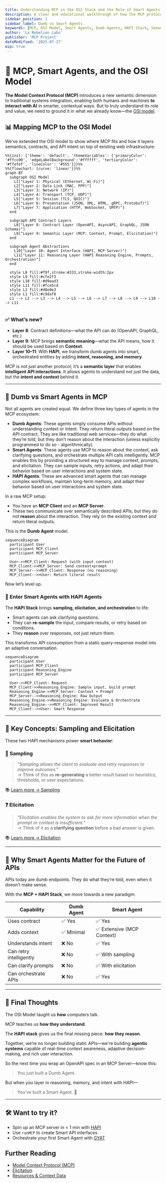 ```yaml
---
title: Understanding MCP in the OSI Stack and the Role of Smart Agents
description: A clear and educational walkthrough of how the MCP protocol maps to the OSI model and enables the evolution from dumb to smart agents using the HAPI stack.
sidebar_position: 1
sidebar_label: Dumb vs Smart Agents
keywords: [MCP, OSI Model, Smart Agents, Dumb Agents, HAPI Stack, Semantic Layer, API Intelligence]
author: 'La Rebelion Labs'
publisher: 'MCP Project'
dateModified: '2025-07-27'
wip: true
---
```



# 🧠 MCP, Smart Agents, and the OSI Model

**The Model Context Protocol (MCP)** introduces a new semantic dimension to traditional systems integration, enabling both humans and machines **to interact with AI** in smarter, contextual ways. But to truly understand its role and value, we need to ground it in what we already know—the [OSI model](https://en.wikipedia.org/wiki/OSI_model).

## 📊 Mapping MCP to the OSI Model

We’ve extended the OSI model to show where MCP fits and how it layers semantics, contracts, and API intent on top of existing web infrastructure:

```mermaid
%%{init: {'theme': 'default', 'themeVariables': {'primaryColor': '#ffcc00', 'edgeLabelBackground':'#ffffff', 'tertiaryColor': '#ffefef', 'lineColor': '#555'}}}%%
%%{flowchart: {curve: 'linear'}}%%
graph BT
  subgraph OSI Model
    L1["Layer 1: Physical (Ethernet, Wi-Fi)"]
    L2["Layer 2: Data Link (MAC, PPP)"]
    L3["Layer 3: Network (IP)"]
    L4["Layer 4: Transport (TCP, UDP)"]
    L5["Layer 5: Session (TLS, QUIC)"]
    L6["Layer 6: Presentation (JSON, XML, HTML, gRPC, Protobuf)"]
    L7["Layer 7: Application (HTTP, WebSocket, SMTP)"]
  end

  subgraph API Contract Layers
    L8["Layer 8: Contract Layer (OpenAPI, AsyncAPI, GraphQL, JSON Schema)"]
    L9["Layer 9: Semantic Layer (MCP: Context, Prompt, Elicitation)"]
  end

  subgraph Agent Abstractions
    L10["Layer 10: Agent Interface (HAPI, MCP Server)"]
    L11["Layer 11: Reasoning Layer (HAPI Reasoning Engine, Prompts, Orchestration)"]
  end

  style L8 fill:#f9f,stroke:#333,stroke-width:2px
  style L9 fill:#cfe2f3
  style L10 fill:#d9ead3
  style L11 fill:#fce5cd
  style L2 fill:#d0e0e3
  style L1 fill:#c9daf8
  L1 --> L2 --> L3 --> L4 --> L5 --> L6 --> L7 --> L8 --> L9 --> L10 --> L11
  
```

### ✅ What’s new?

- **Layer 8**: Contract definitions—what the API can do (OpenAPI, GraphQL, etc.)
- **Layer 9**: MCP brings **semantic meaning**—what the API means, how it should be used based on **Context**.
- **Layer 10–11**: With **HAPI**, we transform dumb agents into smart, orchestrated entities by adding **intent, reasoning, and memory**.

MCP is not just another protocol; it’s a **semantic layer** that enables **intelligent API interactions**. It allows agents to understand not just the data, but the **intent and context** behind it.

---

## 🧱 Dumb vs Smart Agents in MCP

Not all agents are created equal. We define three key types of agents in the MCP ecosystem:

- **Dumb Agents**: These agents simply consume APIs without understanding context or intent. They return literal outputs based on the API contract. They are like traditional web services—they do what they’re told, but they don’t reason about the interaction (unless explicitly programmed to do so - algorithmically).
- **Smart Agents**: These agents use MCP to reason about the context, ask clarifying questions, and orchestrate multiple API calls intelligently. MCP enables this by providing a structured way to manage context, prompts, and elicitation. They can sample inputs, retry actions, and adapt their behavior based on user interactions and system state.
- **HAPI Agents**: These are advanced smart agents that can manage complex workflows, maintain long-term memory, and adapt their behavior based on user interactions and system state.

In a raw MCP setup:

- You have an **MCP Client** and an **MCP Server**.
- These two communicate over semantically described APIs, but they do not **reason** about the interaction. They rely on the existing context and return literal outputs.

This is the **Dumb Agent** model.

```mermaid
sequenceDiagram
  participant User
  participant MCP_Client
  participant MCP_Server

  User->>MCP_Client: Request (with input context)
  MCP_Client->>MCP_Server: Send context+prompt
  MCP_Server-->>MCP_Client: Response (no reasoning)
  MCP_Client-->>User: Return literal result
```

Now let’s level up.

### 🤖 Enter Smart Agents with HAPI Agents

The **HAPI Stack** brings **sampling, elicitation, and orchestration** to life:

- Smart agents can ask clarifying questions.
- They can **re-sample** the input, compare results, or retry based on conditions.
- They **reason** over responses, not just return them.

This transforms API consumption from a static query-response model into an adaptive conversation.

```mermaid
sequenceDiagram
  participant User
  participant MCP_Client
  participant Reasoning_Engine
  participant MCP_Server

  User->>MCP_Client: Request
  MCP_Client->>Reasoning_Engine: Sample input, build prompt
  Reasoning_Engine->>MCP_Server: Context + Prompt
  MCP_Server-->>Reasoning_Engine: Raw Output
  Reasoning_Engine->>Reasoning_Engine: Evaluate & Orchestrate
  Reasoning_Engine-->>MCP_Client: Improved Result
  MCP_Client-->>User: Smart Response
```

---

## 🔎 Key Concepts: Sampling and Elicitation

These two HAPI mechanisms power **smart behavior**:

### 🧪 Sampling

> _"Sampling allows the client to evaluate and retry responses to improve outcomes."_  
→ Think of this as **re-generating** a better result based on heuristics, thresholds, or user expectations.

📚 [Learn more → Sampling](https://modelcontextprotocol.io/docs/learn/client-concepts#sampling)

### ❓ Elicitation

> _"Elicitation enables the system to ask for more information when the prompt or context is insufficient."_  
→ Think of it as a **clarifying question** before a bad answer is given.

📚 [Learn more → Elicitation](https://modelcontextprotocol.io/docs/learn/client-concepts#elicitation)

---

## 🧠 Why Smart Agents Matter for the Future of APIs

APIs today are dumb endpoints. They do what they’re told, even when it doesn’t make sense.

With the **MCP + HAPI Stack**, we move towards a new paradigm:

| Capability        | Dumb Agent           | Smart Agent                 |
|------------------|-----------------------|-----------------------------|
| Uses contract    | ✅ Yes               | ✅ Yes                      |
| Adds context     | ✅ Minimal           | ✅ Extensive (MCP Context)  |
| Understands intent | ❌ No              | ✅ Yes                      |
| Can retry intelligently | ❌ No         | ✅ With sampling            |
| Can clarify prompts | ❌ No             | ✅ With elicitation         |
| Can orchestrate APIs | ❌ No            | ✅ Yes                      |

---

## 💬 Final Thoughts

The OSI Model taught us **how** computers talk.

MCP teaches us **how they understand**.

The **HAPI stack** gives us the final missing piece: **how they reason**.

Together, we’re no longer building static APIs—we're building **agentic systems** capable of real-time context awareness, adaptive decision-making, and rich user interaction.

So the next time you wrap an OpenAPI spec in an MCP Server—know this:

> You just built a Dumb Agent.

But when you layer in reasoning, memory, and intent with HAPI—

> You’ve built a Smart Agent. 🧠

---

## 🛠️ Want to try it?

- Spin up an MCP server in < 1 min with [HAPI](https://hapi.run)
- Use `runMCP` to create Smart API interfaces
- Orchestrate your first Smart Agent with [GYAT](https://apicove.com)

## Further Reading

- [Model Context Protocol (MCP)](https://modelcontextprotocol.io)
- [Elicitation](https://modelcontextprotocol.io/docs/learn/client-concepts#elicitation)
- [Resources & Context Data](https://modelcontextprotocol.io/docs/learn/server-concepts#resources-context-data)

